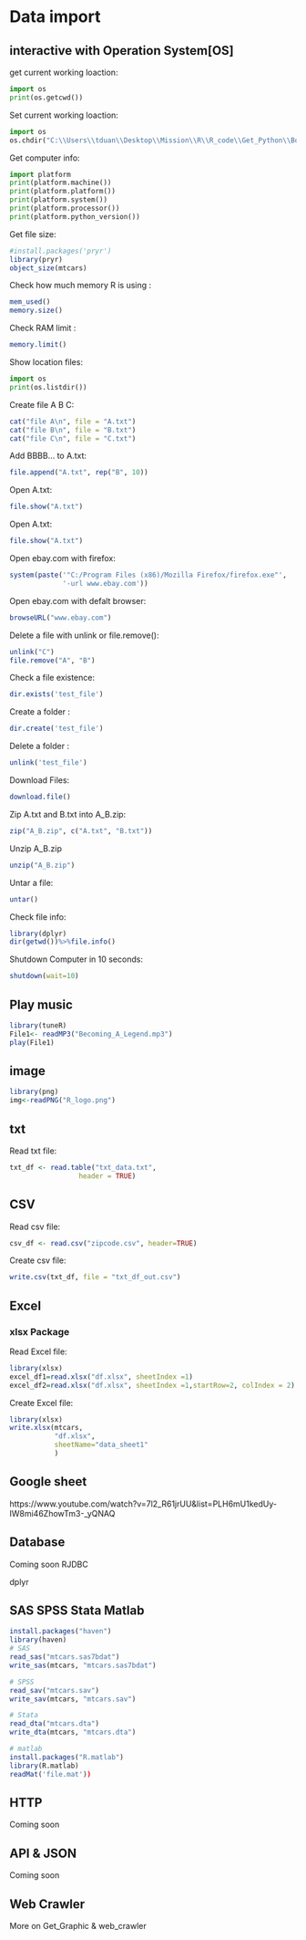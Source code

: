 # Data import

## interactive with Operation System[OS]
get current working loaction:
```python
import os 
print(os.getcwd())
```

Set current working loaction:
```python
import os
os.chdir("C:\\Users\\tduan\\Desktop\\Mission\\R\\R_code\\Get_Python\\Book")
```

Get computer info:
```python
import platform
print(platform.machine())
print(platform.platform())
print(platform.system())
print(platform.processor())
print(platform.python_version())
```

Get file size:
```r
#install.packages('pryr')
library(pryr)
object_size(mtcars)
```

Check how much memory R is using :
```r
mem_used()
memory.size()
```

Check RAM limit :
```r
memory.limit()
```

Show location files:
```python
import os
print(os.listdir())
```

Create file A B C:
```r
cat("file A\n", file = "A.txt")
cat("file B\n", file = "B.txt")
cat("file C\n", file = "C.txt")
```

Add BBBB...  to A.txt:
```r
file.append("A.txt", rep("B", 10))
```

Open A.txt:
```r
file.show("A.txt")
```

Open A.txt:
```r
file.show("A.txt")
```

Open ebay.com with firefox:
```r
system(paste('"C:/Program Files (x86)/Mozilla Firefox/firefox.exe"',
             '-url www.ebay.com'))
```

Open ebay.com with defalt browser:
```r
browseURL("www.ebay.com")
```

Delete a file with unlink or file.remove():
```r
unlink("C")
file.remove("A", "B")
```

Check a file existence:
```r
dir.exists('test_file')
```

Create a folder :
```r
dir.create('test_file')
```

Delete a folder :
```r
unlink('test_file')
```

Download Files:
```r
download.file()
```

Zip A.txt and B.txt into A_B.zip:
```r
zip("A_B.zip", c("A.txt", "B.txt"))
```

Unzip A_B.zip
```r
unzip("A_B.zip")
```


Untar a file:
```r
untar()
```

Check file info:
```r
library(dplyr)
dir(getwd())%>%file.info()
```


Shutdown Computer in 10 seconds:
```r
shutdown(wait=10)
```


## Play music
```r
library(tuneR)
File1<- readMP3("Becoming_A_Legend.mp3")
play(File1)
```

## image
```r
library(png)
img<-readPNG("R_logo.png")
```

## txt 
Read txt file:
```r
txt_df <- read.table("txt_data.txt", 
                 header = TRUE)
```


## CSV
Read csv file:
```r
csv_df <- read.csv("zipcode.csv", header=TRUE)
```

Create csv file:
```r
write.csv(txt_df, file = "txt_df_out.csv")
```


## Excel

### xlsx Package

Read Excel file:
```r
library(xlsx)
excel_df1=read.xlsx("df.xlsx", sheetIndex =1)                          #read 1 sheets 
excel_df2=read.xlsx("df.xlsx", sheetIndex =1,startRow=2, colIndex = 2) #read 1 sheets start from 2 row and 2 colmun
```

Create Excel file:
```r
library(xlsx)
write.xlsx(mtcars, 
           "df.xlsx", 
           sheetName="data_sheet1"
           )
```



## Google sheet
https://www.youtube.com/watch?v=7l2_R61jrUU&list=PLH6mU1kedUy-IW8mi46ZhowTm3-_yQNAQ

## Database 
Coming soon
RJDBC

dplyr


## SAS SPSS Stata Matlab
```r
install.packages("haven")
library(haven)
# SAS
read_sas("mtcars.sas7bdat")
write_sas(mtcars, "mtcars.sas7bdat")

# SPSS
read_sav("mtcars.sav")
write_sav(mtcars, "mtcars.sav")

# Stata
read_dta("mtcars.dta")
write_dta(mtcars, "mtcars.dta")

# matlab
install.packages("R.matlab")
library(R.matlab)
readMat('file.mat'))
```

## HTTP
Coming soon

## API & JSON
Coming soon

## Web Crawler
More on Get_Graphic & web_crawler




